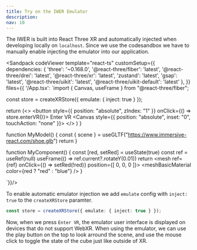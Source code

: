 ```yaml
---
title: Try on the IWER Emulator
description: 
nav: 10
---
```


The IWER is built into React Three XR and automatically injected when developing locally on `localhost`.
Since we use the codesandbox we have to manually enable injecting the emulator into our application.

<Sandpack codeViewer
  template="react-ts"
  customSetup={{
    dependencies: {
      'three': '~0.168.0',
      '@react-three/fiber': 'latest',
      '@react-three/drei': 'latest',
      '@react-three/xr': 'latest',
      'zustand': 'latest',
      'gsap': 'latest',
      '@react-three/uikit': 'latest',
      '@react-three/uikit-default': 'latest'
    },
  }}
  files={{
    '/App.tsx': `import { Canvas, useFrame } from "@react-three/fiber";

const store = createXRStore({ emulate: { inject: true } });

  return (<>
    <button style={{ position: "absolute", zIndex: "1" }} onClick={() => store.enterVR()}>
        Enter VR
    </button>
    <Canvas style={{ position: "absolute", inset: "0", touchAction: "none" }}>
      <XR store={store}>
        <Environment preset="warehouse" />
        <MyComponent />
        <MyModel />
      </XR>
    </Canvas>
    </>
  )
}

function MyModel() {
    const { scene } = useGLTF("https://www.immersive-react.com/shoe.glb")
    return <primitive object={scene} />
}

function MyComponent() {
    const [red, setRed] = useState(true)
    const ref = useRef<Mesh>(null)
    useFrame(() => ref.current?.rotateY(0.01)) 
    return <mesh ref={ref} onClick={() => setRed(!red)} position={[ 0, 0, 0 ]}>
        <boxGeometry/>
        <meshBasicMaterial color={red ? "red" : "blue"} />
    </mesh>
}

`}}/>

To enable automatic emulator injection we add `emulate` config with `inject: true` to the `createXRStore` paramter.

```ts
const store = createXRStore({ emulate: { inject: true } });
```

Now, when we press `Enter VR`, the emulator user interface is displayed on devices that do not support WebXR.
When using the emulator, we can use the play button on the top to look arround the scene, and use the mouse click to toggle the state of the cube just like outside of XR.  
